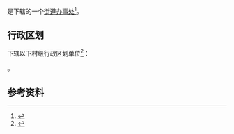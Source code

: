 {{中国乡级行政区|42/02/04/007/000}}

'''{{PAGENAMEBASE}}'''是{{PRC admin/fullname|42/02/04/007/000|3}}下辖的一个[[街道办事处|街道办事处]]<ref>{{PRC admin/ref sgc|{{PRC admin/parent|42/02/04/007/000}}}}</ref>。

== 行政区划 ==
{{PAGENAMEBASE}}下辖以下村级行政区划单位<ref>{{PRC admin/ref sgc|42/02/04/007/000}}</ref>：

{{PRC admin/children|42/02/04/007/000}}。

== 参考资料 ==
{{reflist}}

{{湖北行政区划小作品}}
{{PRC admin/navcat|42/02/04/007/000}}